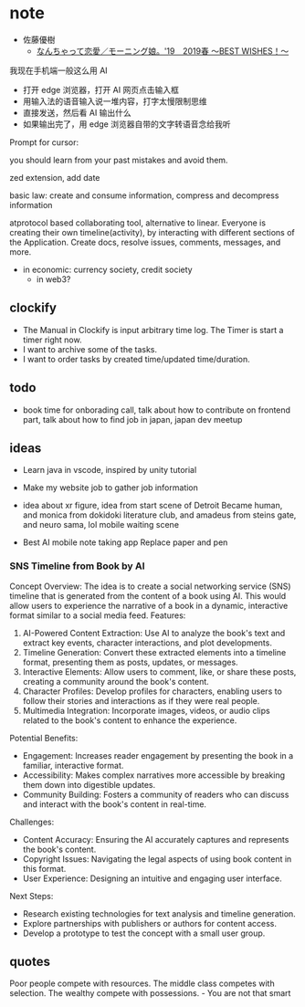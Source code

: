 # note

- 佐藤優樹
  - [ なんちゃって恋愛／モーニング娘。'19　2019春 ～BEST WISHES！～ ](https://youtu.be/OsDWJQn3IJk)

我现在手机端一般这么用 AI

- 打开 edge 浏览器，打开 AI 网页点击输入框
- 用输入法的语音输入说一堆内容，打字太慢限制思维
- 直接发送，然后看 AI 输出什么
- 如果输出完了，用 edge 浏览器自带的文字转语音念给我听

Prompt for cursor:

you should learn from your past mistakes and avoid them.

zed extension, add date

basic law: create and consume information, compress and decompress information

atprotocol based collaborating tool, alternative to linear. Everyone is creating their own timeline(activity), by interacting with different sections of the Application. Create docs, resolve issues, comments, messages, and more.

- in economic: currency society, credit society
  - in web3?

## clockify

- The Manual in Clockify is input arbitrary time log. The Timer is start a timer right now.
- I want to archive some of the tasks.
- I want to order tasks by created time/updated time/duration.

## todo

- book time for onborading call, talk about how to contribute on frontend part, talk about how to find job in japan, japan dev meetup

## ideas

- Learn java in vscode, inspired by unity tutorial

- Make my website job to gather job information

- idea about xr figure, idea from start scene of Detroit Became human, and monica from dokidoki literature club, and amadeus from steins gate, and neuro sama, lol mobile waiting scene

- Best AI mobile note taking app Replace paper and pen

### SNS Timeline from Book by AI

Concept Overview:
The idea is to create a social networking service (SNS) timeline that is generated from the content of a book using AI. This would allow users to experience the narrative of a book in a dynamic, interactive format similar to a social media feed.
Features:

1. AI-Powered Content Extraction: Use AI to analyze the book's text and extract key events, character interactions, and plot developments.
2. Timeline Generation: Convert these extracted elements into a timeline format, presenting them as posts, updates, or messages.
3. Interactive Elements: Allow users to comment, like, or share these posts, creating a community around the book's content.
4. Character Profiles: Develop profiles for characters, enabling users to follow their stories and interactions as if they were real people.
5. Multimedia Integration: Incorporate images, videos, or audio clips related to the book's content to enhance the experience.

Potential Benefits:

- Engagement: Increases reader engagement by presenting the book in a familiar, interactive format.
- Accessibility: Makes complex narratives more accessible by breaking them down into digestible updates.
- Community Building: Fosters a community of readers who can discuss and interact with the book's content in real-time.

Challenges:

- Content Accuracy: Ensuring the AI accurately captures and represents the book's content.
- Copyright Issues: Navigating the legal aspects of using book content in this format.
- User Experience: Designing an intuitive and engaging user interface.

Next Steps:

- Research existing technologies for text analysis and timeline generation.
- Explore partnerships with publishers or authors for content access.
- Develop a prototype to test the concept with a small user group.



## quotes

Poor people compete with resources. The middle class competes with selection. The wealthy compete with possessions. - You are not that smart

##




##
